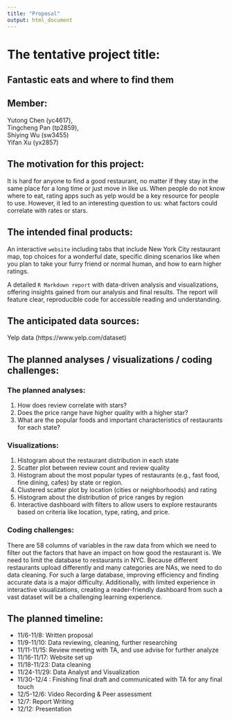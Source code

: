 ```yaml
---
title: "Proposal"
output: html_document
---
```

# The tentative project title:
## Fantastic eats and where to find them

## Member:
Yutong Chen (yc4617),    
Tingcheng Pan (tp2859),     
Shiying Wu (sw3455)   
Yifan Xu (yx2857)    

## The motivation for this project:
It is hard for anyone to find a good restaurant, no matter if they stay in the same place for a long time or just move in like us. When people do not know where to eat, rating apps such as yelp would be a key resource for people to use. However, it led to an interesting question to us: what factors could correlate with rates or stars. 

## The intended final products:
An interactive `website` including tabs that include New York City restaurant map, top choices for a wonderful date,  specific dining scenarios like when you plan to take your furry friend or normal human, and how to earn higher ratings.

A detailed `R Markdown report` with data-driven analysis and visualizations, offering insights gained from our analysis and final results. The report will feature clear, reproducible code for accessible reading and understanding.

## The anticipated data sources:
Yelp data (https://www.yelp.com/dataset)

## The planned analyses / visualizations / coding challenges:
### The planned analyses:
1. How does review correlate with stars?   
2. Does the price range have higher quality with a higher star?   
3. What are the popular foods and important characteristics of restaurants for each state?    

### Visualizations:
1. Histogram about the restaurant distribution in each state
2. Scatter plot between review count and review quality
3. Histogram about the most popular types of restaurants (e.g., fast food, fine dining, cafes) by state or region.
4. Clustered scatter plot by location (cities or neighborhoods) and rating
5. Histogram about the distribution of price ranges by region
6. Interactive dashboard with filters to allow users to explore restaurants based on criteria like location, type, rating, and price.

### Coding challenges:
There are 58 columns of variables in the raw data from which we need to filter out the factors that have an impact on how good the restaurant is. We need to limit the database to restaurants in NYC. Because different restaurants upload differently and many categories are NAs, we need to do data cleaning. For such a large database, improving efficiency and finding accurate data is a major difficulty. Additionally, with limited experience in interactive visualizations, creating a reader-friendly dashboard from such a vast dataset will be a challenging learning experience.

## The planned timeline:
* 11/6-11/8: Written proposal    
* 11/9-11/10: Data reviewing, cleaning, further researching     
* 11/11-11/15: Review meeting with TA, and use advise for further analyze      
* 11/16-11/17: Website set up    
* 11/18-11/23: Data cleaning     
* 11/24-11/29: Data Analyst and Visualization      
* 11/30-12/4 : Finishing final draft and communicated with TA for any final touch     
* 12/5-12/6: Video Recording & Peer assessment     
* 12/7: Report Writing     
* 12/12: Presentation     

